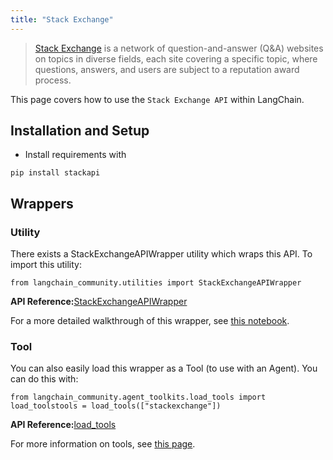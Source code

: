 ```yaml
---
title: "Stack Exchange"
---
```


> [Stack Exchange](https://en.wikipedia.org/wiki/Stack_Exchange) is a network of question-and-answer (Q\&A) websites on topics in diverse fields, each site covering a specific topic, where questions, answers, and users are subject to a reputation award process.

This page covers how to use the `Stack Exchange API` within LangChain.

## Installation and Setup

* Install requirements with

```
pip install stackapi
```

## Wrappers

### Utility

There exists a StackExchangeAPIWrapper utility which wraps this API. To import this utility:

```
from langchain_community.utilities import StackExchangeAPIWrapper
```

**API Reference:**[StackExchangeAPIWrapper](https://python.langchain.com/api_reference/community/utilities/langchain_community.utilities.stackexchange.StackExchangeAPIWrapper.html)

For a more detailed walkthrough of this wrapper, see [this notebook](/oss/integrations/tools/stackexchange).

### Tool

You can also easily load this wrapper as a Tool (to use with an Agent). You can do this with:

```
from langchain_community.agent_toolkits.load_tools import load_toolstools = load_tools(["stackexchange"])
```

**API Reference:**[load\_tools](https://python.langchain.com/api_reference/community/agent_toolkits/langchain_community.agent_toolkits.load_tools.load_tools.html)

For more information on tools, see [this page](/oss/how_to/tools_builtin).
